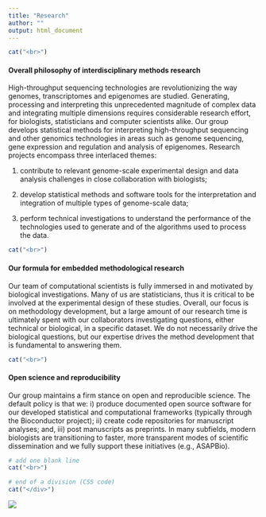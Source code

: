 ```yaml
---
title: "Research"
author: ""
output: html_document
---
```


```r
cat("<br>")
```


#### **Overall philosophy of interdisciplinary methods research**

High-throughput sequencing technologies are revolutionizing the way genomes, transcriptomes and epigenomes are studied. Generating, processing and interpreting this unprecedented magnitude of complex data and integrating multiple dimensions requires considerable research effort, for biologists, statisticians and computer scientists alike. Our group develops statistical methods for interpreting high-throughput sequencing and other genomics technologies in areas such as genome sequencing, gene expression and regulation and analysis of epigenomes. Research projects encompass three interlaced themes:

1. contribute to relevant genome-scale experimental design and data analysis challenges in close collaboration with biologists;

2. develop statistical methods and software tools for the interpretation and integration of multiple types of genome-scale data;

3. perform technical investigations to understand the performance of the technologies used to generate and of the algorithms used to process the data.


```r
cat("<br>")
```

<!-- ```{r, echo= FALSE, results = "asis"} -->
<!-- # This is to add two blank lines -->
<!-- cat("<br><br>") -->
<!-- ``` -->

<!-- --- -->
<!-- #### **Research area 1** [ [**_Publications on this area_**](file://localhost/Users/ruizhu/Documents/work/robinsonlabuzh.github.io/publications.html)] [ [**_Tools on this area_**](file://localhost/Users/ruizhu/Documents/work/robinsonlabuzh.github.io/tools.html)] -->

<!-- ```{r echo = FALSE} -->
<!-- plot(rpois(100, 50), rpois(100, 25),  -->
<!--      cex = runif(100, min = 0, max = 5),  -->
<!--      col = rgb(0.2, runif(100), 1, 0.5), -->
<!--      xlab = "", ylab = "", pch = 19, -->
<!--      axes = FALSE) -->
<!-- ``` -->

<!-- Description of the project. Description of the project. Description of the project. Description of the project. Description of the project. Description of the project. Description of the project. Description of the project. Description of the project. Description of the project. Description of the project. Description of the project. Description of the project. Description of the project. Description of the project. Description of the project. Description of the project. Description of the project. Description of the project. Description of the project. Description of the project. Description of the project. Description of the project. Description of the project. Description of the project. Description of the project.   -->

<!-- ```{r, echo= FALSE, results = "asis"} -->
<!-- # add one blank line -->
<!-- cat("<br>") -->
<!-- ``` -->

#### **Our formula for embedded methodological research**

Our team of computational scientists is fully immersed in and motivated by biological investigations.  Many of us are statisticians, thus it is critical to be involved at the experimental design of these studies. Overall, our focus is on methodology development, but a large amount of our research time is ultimately spent with our collaborators investigating questions, either technical or biological, in a specific dataset. We do not necessarily drive the biological questions, but our expertise drives the method development that is fundamental to answering them.

```r
cat("<br>")
```

#### **Open science and reproducibility**


Our group maintains a firm stance on open and reproducible science. The default policy is that we: i) produce documented open source software for our developed statistical and computational frameworks (typically through the Bioconductor project); ii) create code repositories for manuscript analyses; and, iii) post manuscripts as preprints. In many subfields, modern biologists are transitioning to faster, more transparent modes of scientific dissemination and we fully support these initiatives (e.g., ASAPBio).



```r
# add one blank line
cat("<br>")
```

<!-- #### **Research area 3** [ [**_Publications on this area_**](file://localhost/Users/ruizhu/Documents/work/robinsonlabuzh.github.io/publications.html)] [ [**_Tools on this area_**](file://localhost/Users/ruizhu/Documents/work/robinsonlabuzh.github.io/tools.html)] -->

<!-- ```{r, echo= FALSE, results = "asis"} -->
<!-- # create a two column style -->
<!-- l1 <- paste0("<style> \n") -->
<!-- l2 <- paste0("\t", ".col2 {\n") -->
<!-- l3 <- paste0("\t", "\t","columns: 2 200px; \n") -->
<!-- l4 <- paste0("\t", "\t","-webkit-columns: 2 200px; \n") -->
<!-- l5 <- paste0("\t", "\t","-moz-columns: 2 200px;") -->
<!-- l6 <- paste0("\t", "} \n") -->
<!-- l7 <- paste0("</style> \n") -->
<!-- style <- do.call(paste, mget(paste0("l",1:7))) -->
<!-- cat(style) -->
<!-- ``` -->


<!-- ```{r, echo= FALSE, results = "asis"} -->
<!-- # start a division -->
<!-- cat("<div class='col2'>") -->
<!-- ``` -->


<!-- ```{r, echo=FALSE} -->
<!-- # one figure in the left column -->
<!-- plot(rpois(100, 50), rpois(100, 25),  -->
<!--      cex = runif(100, min = 0, max = 5),  -->
<!--      col = rgb(0.2, runif(100), 1, 0.5), -->
<!--      xlab = "", ylab = "", pch = 19, -->
<!--      axes = FALSE) -->
<!-- # text in the right column -->
<!-- ``` -->

<!-- ```{r, echo= FALSE, results = "asis"} -->
<!-- cat("<br>") -->
<!-- ``` -->

<!-- Description of the project. Description of the project. Description of the project. Description of the project. Description of the project. Description of the project. Description of the project. Description of the project. Description of the project. Description of the project. Description of the project. Description of the project. Description of the project. Description of the project. Description of the project. Description of the project. Description of the project. Description of the project. Description of the project. Description of the project. Description of the project. Description of the project. Description of the project. Description of the project. Description of the project. Description of the project.  -->

```r
# end of a division (CSS code)
cat("</div>")
```

![](abstracts_pubmed_wordcloud.png)